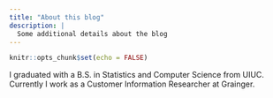 ```yaml
---
title: "About this blog"
description: |
  Some additional details about the blog
---
```


```r
knitr::opts_chunk$set(echo = FALSE)
```

I graduated with a B.S. in Statistics and Computer Science from UIUC. Currently I work as a Customer Information Researcher at Grainger.